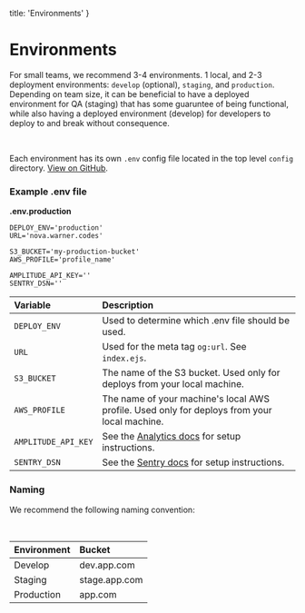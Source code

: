   title: 'Environments'
}

# Environments

For small teams, we recommend 3-4 environments. 1 local, and 2-3 deployment environments: `develop` (optional), `staging`, and `production`. Depending on team size, it can be beneficial to have a deployed environment for QA (staging) that has some guaruntee of being functional, while also having a deployed environment (develop) for developers to deploy to and break without consequence.

<br />

Each environment has its own `.env` config file located in the top level `config` directory. [View on GitHub](https://github.com/RyanWarner/nova/tree/production/config).


### Example .env file

**.env.production**
```
DEPLOY_ENV='production'
URL='nova.warner.codes'

S3_BUCKET='my-production-bucket'
AWS_PROFILE='profile_name'

AMPLITUDE_API_KEY=''
SENTRY_DSN=''
```

| Variable | Description |
|:---|:---|
| `DEPLOY_ENV` | Used to determine which .env file should be used. |
| `URL` | Used for the meta tag `og:url`. See `index.ejs`. |
| `S3_BUCKET` | The name of the S3 bucket. Used only for deploys from your local machine. |
| `AWS_PROFILE` | The name of your machine's local AWS profile. Used only for deploys from your local machine. |
| `AMPLITUDE_API_KEY` | See the [Analytics docs](/docs/tooling/analytics) for setup instructions. |
| `SENTRY_DSN` | See the [Sentry docs](/docs/tooling/sentry) for setup instructions. |

### Naming

We recommend the following naming convention:

<br />

| Environment | Bucket |
|:-------------|:--------|
| Develop | dev.app.com |
| Staging | stage.app.com |
| Production | app.com |
